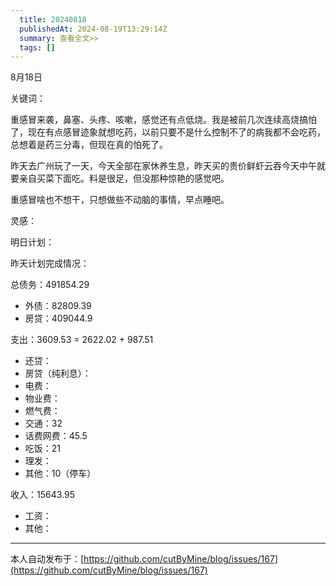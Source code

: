 ```yaml
---
  title: 20240818
  publishedAt: 2024-08-19T13:29:14Z
  summary: 查看全文>>
  tags: []
---
```


8月18日 

关键词：

重感冒来袭，鼻塞、头疼、咳嗽，感觉还有点低烧。我是被前几次连续高烧搞怕了，现在有点感冒迹象就想吃药，以前只要不是什么控制不了的病我都不会吃药，总想着是药三分毒，但现在真的怕死了。

昨天去广州玩了一天，今天全部在家休养生息，昨天买的贵价鲜虾云吞今天中午就要亲自买菜下面吃。料是很足，但没那种惊艳的感觉吧。

重感冒啥也不想干，只想做些不动脑的事情，早点睡吧。

灵感：

明日计划：

昨天计划完成情况：

总债务：491854.29
- 外债：82809.39
- 房贷：409044.9

支出：3609.53 = 2622.02 + 987.51
- 还贷：
- 房贷（纯利息）：
- 电费：
- 物业费：
- 燃气费：
- 交通：32
- 话费网费：45.5
- 吃饭：21
- 理发：
- 其他：10（停车）

收入：15643.95
- 工资：
- 其他：


---
本人自动发布于：[https://github.com/cutByMine/blog/issues/167](https://github.com/cutByMine/blog/issues/167)

